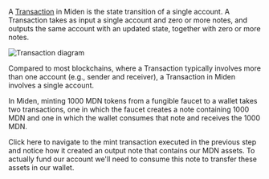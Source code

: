 
A [Transaction](https://0xmiden.github.io/miden-docs/imported/miden-base/src/transaction.html) in Miden is the state transition of a single account. A Transaction takes as input a single account and zero or more notes, and outputs the same account with an updated state, together with zero or more notes.

<Image
  className="max-h-64 object-contain"
  src="/img/transaction-diagram.png"
  alt="Transaction diagram"
  width={842}
  height={600}
/>

Compared to most blockchains, where a Transaction typically involves more than one account (e.g., sender and receiver), a Transaction in Miden involves a single account.

In Miden, minting 1000 MDN tokens from a fungible faucet to a wallet takes two transactions, one in which the faucet creates a note containing 1000 MDN and one in which the wallet consumes that note and receives the 1000 MDN.

<Link href={`/transactions/${props.transaction?.id}`}>Click here</Link> to
navigate to the mint transaction executed in the previous step and notice how it
created an output note that contains our MDN assets. To actually fund our
account we'll need to consume this note to transfer these assets in our wallet.
